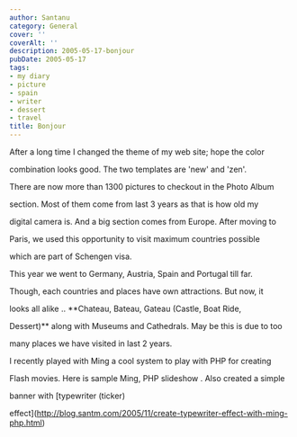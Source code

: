 ```yaml
---
author: Santanu
category: General
cover: ''
coverAlt: ''
description: 2005-05-17-bonjour
pubDate: 2005-05-17
tags:
- my diary
- picture
- spain
- writer
- dessert
- travel
title: Bonjour
---
```


After a long time I changed the theme of my web site; hope the color

combination looks good. The two templates are 'new' and 'zen'.



There are now more than 1300 pictures to checkout in the Photo Album

section. Most of them come from last 3 years as that is how old my

digital camera is. And a big section comes from Europe. After moving to

Paris, we used this opportunity to visit maximum countries possible

which are part of Schengen visa.



This year we went to Germany, Austria, Spain and Portugal till far.



Though, each countries and places have own attractions. But now, it

looks all alike .. **Chateau, Bateau, Gateau (Castle, Boat Ride,

Dessert)** along with Museums and Cathedrals. May be this is due to too

many places we have visited in last 2 years.



I recently played with Ming a cool system to play with PHP for creating

Flash movies. Here is sample Ming, PHP slideshow . Also created a simple

banner with [typewriter (ticker)

effect](http://blog.santm.com/2005/11/create-typewriter-effect-with-ming-php.html)
